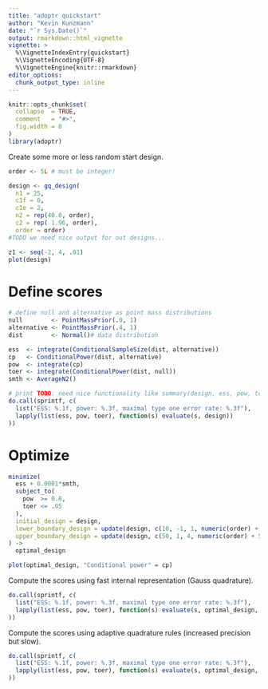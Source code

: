 ```yaml
---
title: "adoptr quickstart"
author: "Kevin Kunzmann"
date: "`r Sys.Date()`"
output: rmarkdown::html_vignette
vignette: >
  %\VignetteIndexEntry{quickstart}
  %\VignetteEncoding{UTF-8}
  %\VignetteEngine{knitr::rmarkdown}
editor_options: 
  chunk_output_type: inline
---
```


```r
knitr::opts_chunk$set(
  collapse  = TRUE,
  comment   = "#>",
  fig.width = 8
)
library(adoptr)
```

Create some more or less random start design.

```r
order <- 5L # must be integer!

design <- gq_design(
  n1 = 25, 
  c1f = 0,
  c1e = 2,
  n2 = rep(40.0, order), 
  c2 = rep( 1.96, order), 
  order = order)
#TODO we need nice output for out designs...
```

```r
z1 <- seq(-2, 4, .01)
plot(design)
```



# Define scores 

```r
# define null and alternative as point mass distributions
null        <- PointMassPrior(.0, 1)
alternative <- PointMassPrior(.4, 1)
dist        <- Normal()# data distribution
```

```r
ess  <- integrate(ConditionalSampleSize(dist, alternative))
cp   <- ConditionalPower(dist, alternative)
pow  <- integrate(cp)
toer <- integrate(ConditionalPower(dist, null))
smth <- AverageN2()

# print TODO: need nice functionality like summary(design, ess, pow, toer)
do.call(sprintf, c(
  list("ESS: %.1f, power: %.3f, maximal type one error rate: %.3f"), 
  lapply(list(ess, pow, toer), function(s) evaluate(s, design))
))
```


# Optimize

```r
minimize(
  ess + 0.0001*smth,
  subject_to(
    pow  >= 0.8,
    toer <= .05
  ),
  initial_design = design,
  lower_boundary_design = update(design, c(10, -1, 1, numeric(order) + 2, numeric(order) - 5)),
  upper_boundary_design = update(design, c(50, 1, 4, numeric(order) + 50, numeric(order) + 5))
) ->
  optimal_design

plot(optimal_design, "Conditional power" = cp)
```

Compute the scores using fast internal representation (Gauss quadrature).

```r
do.call(sprintf, c(
  list("ESS: %.1f, power: %.3f, maximal type one error rate: %.3f"), 
  lapply(list(ess, pow, toer), function(s) evaluate(s, optimal_design, specific = TRUE))
))
```

Compute the scores using adaptive quadrature rules (increased precision but slow).

```r
do.call(sprintf, c(
  list("ESS: %.1f, power: %.3f, maximal type one error rate: %.3f"), 
  lapply(list(ess, pow, toer), function(s) evaluate(s, optimal_design, specific = FALSE))
))
```
